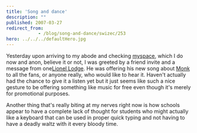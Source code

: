 ```yaml
---
title: 'Song and dance'
description: ""
published: 2007-03-27
redirect_from: 
            - /blog/song-and-dance/swizec/253
hero: ../../../defaultHero.jpg
---
```

Yesterday upon arriving to my abode and checking [myspace](http://myspace.com/swizec), which I do now and anon, believe it or not, I was greeted by a friend invite and a message from one[Lionel Lodge](http://profile.myspace.com/index.cfm?fuseaction=user.viewprofile&amp;friendid=58513191). He was offering his new song about [Monk](http://en.wikipedia.org/wiki/Adrian_Monk) to all the fans, or anyone really, who would like to hear it. Haven&#x27;t actually had the chance to give it a listen yet but it just seems like such a nice gesture to be offering something like music for free even though it&#x27;s merely for promotional purposes.

Another thing that&#x27;s really biting at my nerves right now is how schools appear to have a complete lack of thought for students who might actually like a keyboard that can be used in proper quick typing and not having to have a deadly waltz with it every bloody time.